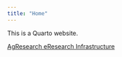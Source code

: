 ---
title: "Home"
---

This is a Quarto website.

[AgResearch eResearch Infrastructure](https://nznesi.atlassian.net/wiki/spaces/eRI/overview?homepageId=2711650723)
